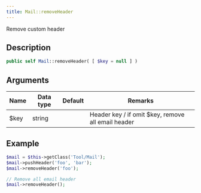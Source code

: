```yaml
---
title: Mail::removeHeader
---
```


Remove custom header


## Description

```php
public self Mail::removeHeader( [ $key = null ] )
```

## Arguments

| Name | Data type | Default | Remarks                                            |
| ---- | --------- | ------- | -------------------------------------------------- |
| $key | string    |         | Header key / if omit $key, remove all email header |


## Example

```php title="Controller"
$mail = $this->getClass('Tool/Mail');
$mail->pushHeader('foo', 'bar');
$mail->removeHeader('foo');

// Remove all email header
$mail->removeHeader();
```
